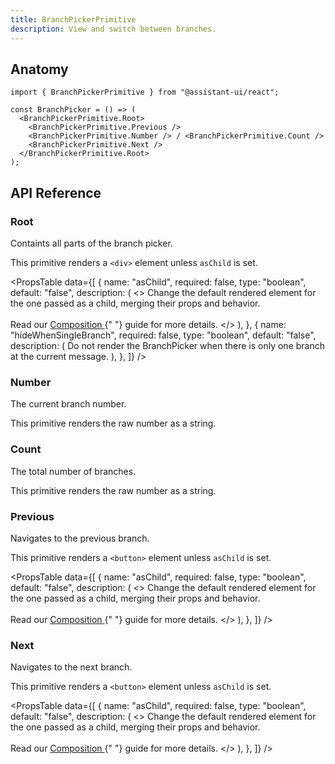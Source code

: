 ```yaml
---
title: BranchPickerPrimitive
description: View and switch between branches.
---
```



## Anatomy

```tsx
import { BranchPickerPrimitive } from "@assistant-ui/react";

const BranchPicker = () => (
  <BranchPickerPrimitive.Root>
    <BranchPickerPrimitive.Previous />
    <BranchPickerPrimitive.Number /> / <BranchPickerPrimitive.Count />
    <BranchPickerPrimitive.Next />
  </BranchPickerPrimitive.Root>
);
```

## API Reference

### Root

Containts all parts of the branch picker.

This primitive renders a `<div>` element unless `asChild` is set.

<PropsTable
  data={[
    {
      name: "asChild",
      required: false,
      type: "boolean",
      default: "false",
      description: (
        <>
          Change the default rendered element for the one passed as a child,
          merging their props and behavior.
          <br />
          <br />
          Read our <a href="/reference/primitives/composition">
            Composition
          </a>{" "}
          guide for more details.
        </>
      ),
    },
    {
      name: "hideWhenSingleBranch",
      required: false,
      type: "boolean",
      default: "false",
      description: (
        <span>
          Do not render the BranchPicker when there is only one branch at the
          current message.
        </span>
      ),
    },
  ]}
/>

### Number

The current branch number.

This primitive renders the raw number as a string.

### Count

The total number of branches.

This primitive renders the raw number as a string.

### Previous

Navigates to the previous branch.

This primitive renders a `<button>` element unless `asChild` is set.

<PropsTable
  data={[
    {
      name: "asChild",
      required: false,
      type: "boolean",
      default: "false",
      description: (
        <>
          Change the default rendered element for the one passed as a child,
          merging their props and behavior.
          <br />
          <br />
          Read our <a href="/reference/primitives/composition">
            Composition
          </a>{" "}
          guide for more details.
        </>
      ),
    },
  ]}
/>

### Next

Navigates to the next branch.

This primitive renders a `<button>` element unless `asChild` is set.

<PropsTable
  data={[
    {
      name: "asChild",
      required: false,
      type: "boolean",
      default: "false",
      description: (
        <>
          Change the default rendered element for the one passed as a child,
          merging their props and behavior.
          <br />
          <br />
          Read our <a href="/reference/primitives/composition">
            Composition
          </a>{" "}
          guide for more details.
        </>
      ),
    },
  ]}
/>
